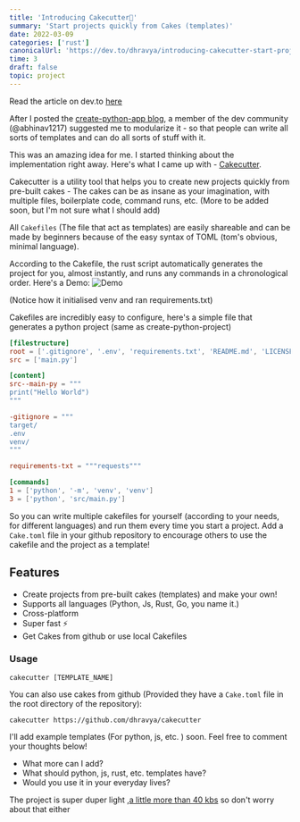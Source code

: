 ```yaml
---
title: 'Introducing Cakecutter🍰'
summary: 'Start projects quickly from Cakes (templates)'
date: 2022-03-09
categories: ['rust']
canonicalUrl: 'https://dev.to/dhravya/introducing-cakecutter-start-projects-quickly-from-cakes-templates-5adk'
time: 3
draft: false
topic: project
---
```


Read the article on dev.to [here](https://dev.to/dhravya/introducing-cakecutter-start-projects-quickly-from-cakes-templates-5adk)

After I posted the [create-python-app blog](https://dev.to/dhravya/create-react-app-but-for-python-1fa9), a member of the dev community (@abhinav1217) suggested me to modularize it - so that people can write all sorts of templates and can do all sorts of stuff with it.

This was an amazing idea for me. I started thinking about the implementation right away. Here's what I came up with - [Cakecutter](https://github.com/Dhravya/Cakecutter).

Cakecutter is a utility tool that helps you to create new projects quickly from pre-built cakes - The cakes can be as insane as your imagination, with multiple files, boilerplate code, command runs, etc. (More to be added soon, but I'm not sure what I should add)

All `Cakefiles` (The file that act as templates) are easily shareable and can be made by beginners because of the easy syntax of TOML (tom's obvious, minimal language).

According to the Cakefile, the rust script automatically generates the project for you, almost instantly, and runs any commands in a chronological order. Here's a Demo: ![Demo](https://us-east-1.tixte.net/uploads/img.dhravya.dev/l0ikgtw4f0a.gif)

(Notice how it initialised venv and ran requirements.txt)

Cakefiles are incredibly easy to configure, here's a simple file that generates a python project (same as create-python-project)

```toml
[filestructure]
root = ['.gitignore', '.env', 'requirements.txt', 'README.md', 'LICENSE']
src = ['main.py']

[content]
src--main-py = """
print("Hello World")
"""

-gitignore = """
target/
.env
venv/
"""

requirements-txt = """requests"""

[commands]
1 = ['python', '-m', 'venv', 'venv']
3 = ['python', 'src/main.py']
```

So you can write multiple cakefiles for yourself (according to your needs, for different languages) and run them every time you start a project. Add a `Cake.toml` file in your github repository to encourage others to use the cakefile and the project as a template!

## Features

- Create projects from pre-built cakes (templates) and make your own!
- Supports all languages (Python, Js, Rust, Go, you name it.)
- Cross-platform
- Super fast ⚡
- Get Cakes from github or use local Cakefiles

### Usage

```
cakecutter [TEMPLATE_NAME]
```

You can also use cakes from github (Provided they have a `Cake.toml` file in the root directory of the repository):

```
cakecutter https://github.com/dhravya/cakecutter
```

I'll add example templates (For python, js, etc. ) soon. Feel free to comment your thoughts below!

- What more can I add?
- What should python, js, rust, etc. templates have?
- Would you use it in your everyday lives?

The project is super duper light ,[a little more than 40 kbs](https://crates.io/crates/cakecutter) so don't worry about that either
